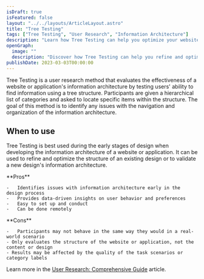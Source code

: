 ```yaml
---
isDraft: true
isFeatured: false
layout: "../../layouts/ArticleLayout.astro"
title: "Tree Testing"
tags: ["Tree Testing", "User Research", "Information Architecture"]
description: "Learn how Tree Testing can help you optimize your website or application's information architecture. This qualitative method evaluates the effectiveness of a design's hierarchy by testing users' ability to find information using a tree structure."
openGraph:
  image: ""
  description: "Discover how Tree Testing can help you refine and optimize your website or application's information architecture by evaluating the effectiveness of its hierarchy. This qualitative method provides data-driven insights on user behavior and preferences and is easy to set up and conduct."
publishDate: 2023-03-03T00:00:00
---
```


Tree Testing is a user research method that evaluates the effectiveness of a website or application's information architecture by testing users' ability to find information using a tree structure. Participants are given a hierarchical list of categories and asked to locate specific items within the structure. The goal of this method is to identify any issues with the navigation and organization of the information architecture.

## When to use

Tree Testing is best used during the early stages of design when developing the information architecture of a website or application. It can be used to refine and optimize the structure of an existing design or to validate a new design's information architecture.

<div class="mt-8 mb-8 grid grid-cols-2 divide-x overflow-hidden rounded-md border">
  <div class="py-6 px-10 space-y-4">
    **Pros**

    -   Identifies issues with information architecture early in the design process
    -   Provides data-driven insights on user behavior and preferences
    -   Easy to set up and conduct
    -   Can be done remotely

  </div>
  <div class="py-6 px-10 space-y-4">
    **Cons**

    -   Participants may not behave in the same way they would in a real-world scenario
    - Only evaluates the structure of the website or application, not the content or design
    - Results may be affected by the quality of the task scenarios or category labels

  </div>
</div>

Learn more in the [User Research: Comprehensive Guide](/blog/user-research-comprehensive-guide) article.
